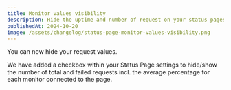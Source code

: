 ```yaml
---
title: Monitor values visibility
description: Hide the uptime and number of request on your status pages.
publishedAt: 2024-10-20
image: /assets/changelog/status-page-monitor-values-visibility.png
---
```



You can now hide your request values.

We have added a checkbox within your Status Page settings to hide/show the number of total and failed requests incl. the average percentage for each monitor connected to the page.